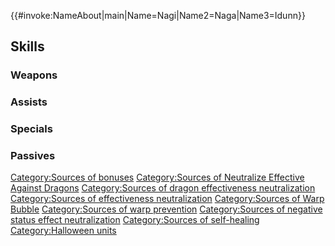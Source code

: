 {{#invoke:NameAbout|main|Name=Nagi|Name2=Naga|Name3=Idunn}}{{HeroPage Tabs}}
{{Hero Infobox
|Name=Nagi
|Title=Hopeful Eternity
|WeaponType=Red Breath
|MoveType=Armored
|secondPerson=Idunn
|Origin=Fire Emblem: New Mystery of the Emblem,Fire Emblem: The Binding Blade
|Gender=FF
|harmonized=For unit and allies from the same titles as unit, grants Atk/Res+6,【Resonance: Shields】, "neutralizes 'effective against dragons' bonuses," and【Warp Bubble】for 1 turn, neutralizes any【Penalty】, and restores 30 HP.<br><br>【Resonance: Shields】<br>Grants Def/Res+4 during combat and the following effect for 1 turn: "During unit's first combat in player phase or enemy phase, foe cannot make a follow-up attack."<br><br>【Warp Bubble】<br>Foes cannot warp into spaces within 4 spaces of unit. (Does not affect foes with Pass skills or warp effects from structures, like camps and fortresses in Rival Domains.)<br><br>【Penalty】<br>All effects that last "on foe through its next action." Includes penalties inflicted by a skill like Panic or Threaten and negative status effects (preventing counterattacks, restricting movement, or the effects of a skill like Triangle Adept or Guard).
|actorEN=Colleen O'Shaughnessey,Minae Noji
|actorJP=島本須美,種田梨沙
|artist=麻谷知世
|additionDate=October 3, 2024
|releaseDate=October 4, 2024
|entry=1;5
|cv1=1
|cv2=1000200
|TagID=双界ナギ
|InternalID=1149
|Properties=special,harmonized,hat,tiara
|description=Nagi, a Divine Dragon with no memories, attends the harvest festival, where Idunn imparts wisdom she has gained by reclaiming her heart and mind. They appear in Fire Emblem: New Mystery of the Emblem / The Binding Blade.
}}
{{Stats Page
|Lv1HP=23|Lv1ATK=13|Lv1SPD=4|Lv1DEF=12|Lv1RES=9
|GRHP=60|GRATK=80|GRSPD=30|GRDEF=75|GRRES=90
}}
==Skills==
===Weapons===
{{Weapons Table
|weapon1=Fire Breath
|weapon1Default=1
|weapon1Unlock=1
|weapon2=Fire Breath+
|weapon2Default=2
|weapon2Unlock=2
|weapon3=Flametongue
|weapon3Default=4
|weapon3Unlock=3
|weapon4=Opposing Stones
|weapon4Default=5
|weapon4Unlock=5
}}
===Assists===
{{Assists Table}}
===Specials===
{{Specials Table
|special1=Chilling Wind
|special1Default=4
|special1Unlock=3
|special2=Iceberg
|special2Unlock=4
|special3=Dragon's Roar
|special3Unlock=5
}}
===Passives===
{{Passives Table
|passiveA1=Atk/Res Scowl 1
|passiveA2=Atk/Res Scowl 2
|passiveA3=Atk/Res Scowl 3
|passiveA4=Atk/Res Scowl 4
|passiveA1Unlock=2
|passiveA2Unlock=3
|passiveA3Unlock=4
|passiveA4Unlock=5
|passiveB1=Dragon's Ire 1
|passiveB2=Dragon's Ire 2
|passiveB3=Dragon's Ire 3
|passiveB4=Dragon's Scales
|passiveB1Unlock=2
|passiveB2Unlock=3
|passiveB3Unlock=4
|passiveB4Unlock=5
|passiveC1=A/R Far Save 1
|passiveC2=A/R Far Save 2
|passiveC3=A/R Far Save 3
|passiveC4=A/R Twin F Save
|passiveC1Unlock=2
|passiveC2Unlock=3
|passiveC3Unlock=4
|passiveC4Unlock=5
}}
{{Heroes Navbox}}
[[Category:Sources of bonuses]]
[[Category:Sources of Neutralize Effective Against Dragons]]
[[Category:Sources of dragon effectiveness neutralization]]
[[Category:Sources of effectiveness neutralization]]
[[Category:Sources of Warp Bubble]]
[[Category:Sources of warp prevention]]
[[Category:Sources of negative status effect neutralization]]
[[Category:Sources of self-healing]]
[[Category:Halloween units]]